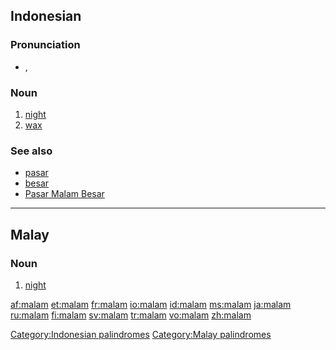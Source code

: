 ==Indonesian==

===Pronunciation===
* {{IPA|/ˈmalam/|lang=id}}, {{X-SAMPA|/"malam/}}

===Noun===
{{infl|id|noun}}

# [[night]]
# [[wax]]

===See also===
* [[pasar]]
* [[besar]]
* [[w:Pasar Malam Besar|Pasar Malam Besar]]

[[Category:Indonesian palindromes]]

----

==Malay==

===Noun===
{{infl|ms|noun}}

# [[night]]

[[Category:Malay palindromes]]

[[af:malam]]
[[et:malam]]
[[fr:malam]]
[[io:malam]]
[[id:malam]]
[[ms:malam]]
[[ja:malam]]
[[ru:malam]]
[[fi:malam]]
[[sv:malam]]
[[tr:malam]]
[[vo:malam]]
[[zh:malam]]